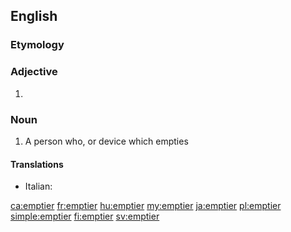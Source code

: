 ==English==

===Etymology===
{{suffix|en|empty|er}}

===Adjective===
{{head|en|adjective comparative form}}

# {{en-comparative of|empty}}

===Noun===
{{en-noun}}

# A person who, or device which empties

====Translations====
{{trans-top}}
{{trans-mid}}
* Italian: {{t|it|vuotatore|m}}
{{trans-bottom}}

[[ca:emptier]]
[[fr:emptier]]
[[hu:emptier]]
[[my:emptier]]
[[ja:emptier]]
[[pl:emptier]]
[[simple:emptier]]
[[fi:emptier]]
[[sv:emptier]]